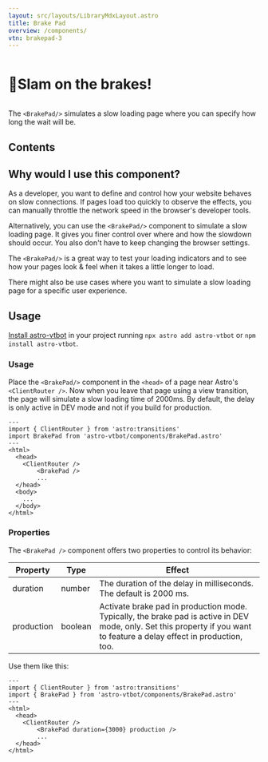 ```yaml
---
layout: src/layouts/LibraryMdxLayout.astro
title: Brake Pad
overview: /components/
vtn: brakepad-3
---
```


<h1 style="display: inline-block; view-transition-name: brakepad-1"><span style="display:inline-block; view-transition-name:brakepad-2">🦥</span>Slam on the brakes!</h1>

The `<BrakePad/>` simulates a slow loading page where you can specify how long the wait will be.


## Contents

## Why would I use this component?

As a developer, you want to define and control how your website behaves on slow connections. If pages load too quickly to observe the effects, you can manually throttle the network speed in the browser's developer tools.

Alternatively, you can use the `<BrakePad/>` component to simulate a slow loading page. It gives you finer control over where and how the slowdown should occur. You also don't have to keep changing the browser settings.

The `<BrakePad/>` is a great way to test your loading indicators and to see how your pages look & feel when it takes a little longer to load.

There might also be use cases where you want to simulate a slow loading page for a specific user experience.

## Usage

[Install astro-vtbot](../Installation/) in your project running `npx astro add astro-vtbot` or `npm install astro-vtbot`.

### Usage

Place the `<BrakePad/>` component in the `<head>` of a page near Astro's `<ClientRouter />`. Now when you leave that page using a view transition, the page will simulate a slow loading time of 2000ms. By default, the delay is only active in DEV mode and not if you build for production.

```astro title="YourDevelopmentPage.astro" {8}
---
import { ClientRouter } from 'astro:transitions'
import BrakePad from 'astro-vtbot/components/BrakePad.astro'
---
<html>
  <head>
    <ClientRouter />
		<BrakePad />
		...
  </head>
  <body>
    ...
  </body>
</html>
```

### Properties

The `<BrakePad />` component offers two properties to control its behavior:

|   Property | Type | Effect |
|------------|------|--------|
| duration | number | The duration of the delay in milliseconds. The default is 2000 ms.|
| production | boolean | Activate brake pad in production mode. Typically, the brake pad is active in DEV mode, only. Set this property if you want to feature a delay effect in production, too.|

Use them like this:

```astro title="YourDevelopmentPage.astro" {8}
---
import { ClientRouter } from 'astro:transitions'
import { BrakePad } from 'astro-vtbot/components/BrakePad.astro'
---
<html>
  <head>
    <ClientRouter />
		<BrakePad duration={3000} production />
		...
  </head>
</html>
```


